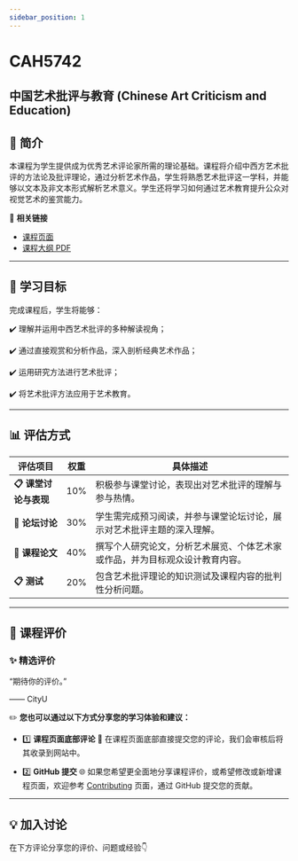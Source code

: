 ```yaml
---
sidebar_position: 1
---
```


# CAH5742
## 中国艺术批评与教育 (Chinese Art Criticism and Education)

## **📘 简介**
本课程为学生提供成为优秀艺术评论家所需的理论基础。课程将介绍中西方艺术批评的方法论及批评理论，通过分析艺术作品，学生将熟悉艺术批评这一学科，并能够以文本及非文本形式解析艺术意义。学生还将学习如何通过艺术教育提升公众对视觉艺术的鉴赏能力。

🔗 **相关链接**
- [课程页面](https://www.cityu.edu.hk/catalogue/pg/202526/course/CAH5742.htm)
- [课程大纲 PDF](https://www.cityu.edu.hk/catalogue/pg/202526/course/CAH5742.pdf)

---

## **🎯 学习目标**

完成课程后，学生将能够：

✔️ 理解并运用中西艺术批评的多种解读视角；

✔️ 通过直接观赏和分析作品，深入剖析经典艺术作品；

✔️ 运用研究方法进行艺术批评；

✔️ 将艺术批评方法应用于艺术教育。

---

## **📊 评估方式**

| **评估项目**          | **权重** | **具体描述**                                                                                       |
|----------------------|---------|---------------------------------------------------------------------------------------------------|
| **📋 课堂讨论与表现**   | 10%     | 积极参与课堂讨论，表现出对艺术批评的理解与参与热情。                                                     |
| **📂 论坛讨论**        | 30%     | 学生需完成预习阅读，并参与课堂论坛讨论，展示对艺术批评主题的深入理解。                                            |
| **📂 课程论文**        | 40%     | 撰写个人研究论文，分析艺术展览、个体艺术家或作品，并为目标观众设计教育内容。                                          |
| **📋 测试**           | 20%     | 包含艺术批评理论的知识测试及课程内容的批判性分析问题。                                                      |

---

## **💬 课程评价**

### ✨ **精选评价**
<div className={commentStyles.commentBox}>
    <p className={commentStyles.commentText}>
        “期待你的评价。”
    </p>
    <p className={commentStyles.commentAuthor}>—— CityU</p>
</div>

✏️ **您也可以通过以下方式分享您的学习体验和建议：**

- 1️⃣ **课程页面底部评论**
💬 在课程页面底部直接提交您的评论，我们会审核后将其收录到网站中。

- 2️⃣ **GitHub 提交**
🌐 如果您希望更全面地分享课程评价，或希望修改或新增课程页面，欢迎参考 [Contributing](/contributing) 页面，通过 GitHub 提交您的贡献。

---

## **💡 加入讨论**

在下方评论分享您的评价、问题或经验👇
<Utterances />
